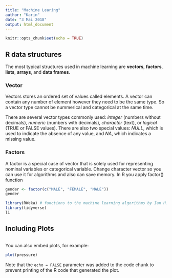 ```yaml
---
title: "Machine Learing"
author: "Karin"
date: "3 Mai 2018"
output: html_document
---
```


```r
knitr::opts_chunk$set(echo = TRUE)
```

## R data structures
The most typical structures used in machine learning are **vectors**, **factors**, **lists**, **arrays**, and **data frames**.

### Vector
Vectors stores an ordered set of values called elements. A vector can contain any number of element however they need to be the same type. So a vector type cannot be nummerical and categorical at the same time.

There are several vector types commonly used: *integer* (numbers without decimals), *numeric* (numbers with decimals), *character* (text), or *logical* (TRUE or FALSE values). There are also two special values: *NULL*, which is used to indicate the absence of any value, and *NA*, which indicates a missing value.

### Factors
A factor is a special case of vector that is solely used for representing nominal variables or categorical variable. Change character vector so you can use it for algorithms and also can save memory. In R you apply factor() function 
```r
gender <- factor(c("MALE", "FEMALE", "MALE"))
gender
```

```r
library(RWeka) # functions to the machine learning algorithms by Ian H. Witten and Eibe Frank
library(tidyverse)
li
```

## Including Plots
```r

```

You can also embed plots, for example:

```r
plot(pressure)
```

Note that the `echo = FALSE` parameter was added to the code chunk to prevent printing of the R code that generated the plot.
